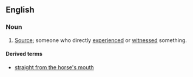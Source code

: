 ==English==

===Noun===
{{en-noun|sg=[[horse]]'s [[mouth]]|horses' mouths}}

# {{idiom}} [[source|Source]]; someone who directly [[experienced]] or [[witnessed]] something.

====Derived terms====
*[[straight from the horse's mouth]]